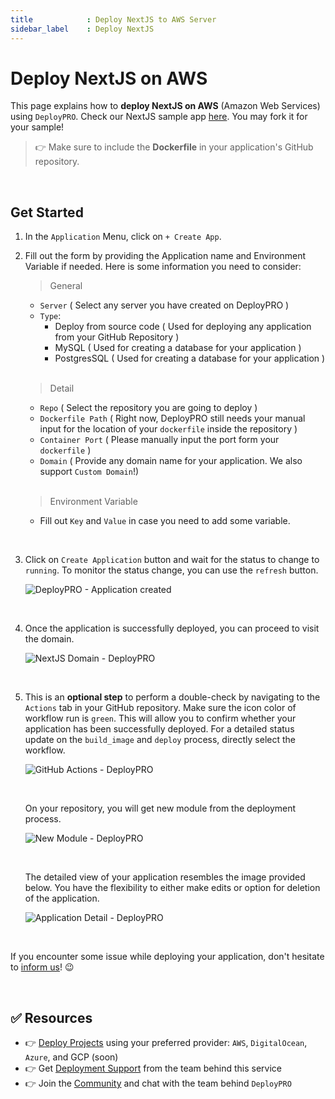 ```yaml
---
title            : Deploy NextJS to AWS Server
sidebar_label    : Deploy NextJS
---
```


# Deploy NextJS on AWS 

This page explains how to **deploy NextJS on AWS** (Amazon Web Services) using `DeployPRO`. Check our NextJS sample app [here](https://github.com/app-generator/deploypro-nextjs). You may fork it for your sample!

> 👉 Make sure to include the **Dockerfile** in your application's GitHub repository.

<br />

## Get Started

1. In the `Application` Menu, click on `+ Create App`.
2. Fill out the form by providing the Application name and Environment Variable if needed. Here is some information you need to consider:

    > General

    - `Server` ( Select any server you have created on DeployPRO )
    - `Type`:
        - Deploy from source code ( Used for deploying any application from your GitHub Repository )
        - MySQL ( Used for creating a database for your application )
        - PostgresSQL ( Used for creating a database for your application )

    <br />
    
    > Detail

    - `Repo` ( Select the repository you are going to deploy )
    - `Dockerfile Path` ( Right now, DeployPRO still needs your manual input for the location of your `dockerfile` inside the repository )
    - `Container Port` ( Please manually input the port form your `dockerfile` )
    - `Domain` ( Provide any domain name for your application. We also support `Custom Domain`!)

    <br />
    
    > Environment Variable

    - Fill out `Key` and `Value` in case you need to add some variable.

<br />

3. Click on `Create Application` button and wait for the status to change to `running`. To monitor the status change, you can use the `refresh` button.

    ![DeployPRO - Application created](https://github.com/app-generator/deploypro-docs/assets/46531367/7c6f6112-ed14-4e64-b66c-686349b6cfbe)

<br />

4. Once the application is successfully deployed, you can proceed to visit the domain.

    ![NextJS Domain - DeployPRO](https://github.com/app-generator/deploypro-docs/assets/46531367/5c940eba-9595-4bcc-ba2d-6c3c168fc787)

<br />

5. This is an **optional step** to perform a double-check by navigating to the `Actions` tab in your GitHub repository. Make sure the icon color of workflow run is `green`. This will allow you to confirm whether your application has been successfully deployed. For a detailed status update on the `build_image` and `deploy` process, directly select the workflow.
    
    ![GitHub Actions - DeployPRO](https://github.com/app-generator/deploypro-docs/assets/46531367/624473fc-9ab5-4cec-86fc-20daf7ce27b7)
    
    <br />

    On your repository, you will get new module from the deployment process.
    
    ![New Module - DeployPRO](https://github.com/app-generator/deploypro-docs/assets/46531367/74d924cd-0d49-4d0b-ab45-f82a0d29ec5a)
    
    <br />

    The detailed view of your application resembles the image provided below. You have the flexibility to either make edits or option for deletion of the application.

    ![Application Detail - DeployPRO](https://github.com/app-generator/deploypro-docs/assets/46531367/43822b0c-7710-4af3-923b-fbc6f1b83039)

    <br />

If you encounter some issue while deploying your application, don't hesitate to [inform us](https://discord.gg/qQhjQZhnur)! 😉

<br />

## ✅ Resources

- 👉 [Deploy Projects](https://deploypro.dev/) using your preferred provider: `AWS`, `DigitalOcean`, `Azure`, and GCP (soon)
- 👉 Get [Deployment Support](https://deploypro.dev/support/) from the team behind this service
- 👉 Join the [Community](https://discord.gg/qQhjQZhnur) and chat with the team behind `DeployPRO`